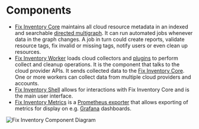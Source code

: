 # Components

- [Fix Inventory Core](./core.mdx) maintains all cloud resource metadata in an indexed and searchable [directed multigraph](<https://en.wikipedia.org/wiki/Multigraph#Directed_multigraph_(edges_with_own_identity)>). It can run automated jobs whenever data in the graph changes. A job in turn could create reports, validate resource tags, fix invalid or missing tags, notify users or even clean up resources.
- [Fix Inventory Worker](./worker.mdx) loads cloud collectors and [plugins](./plugins/index.mdx) to perform collect and cleanup operations. It is the component that talks to the cloud provider APIs. It sends collected data to the [Fix Inventory Core](./core.mdx). One or more workers can collect data from multiple cloud providers and accounts.
- [Fix Inventory Shell](./shell.mdx) allows for interactions with Fix Inventory Core and is the main user interface.
- [Fix Inventory Metrics](./metrics.mdx) is a [Prometheus exporter](https://prometheus.io/docs/instrumenting/exporters) that allows exporting of metrics for display on e.g. [Grafana](https://grafana.com) dashboards.

![Fix Inventory Component Diagram](./img/component_diagram.png)
